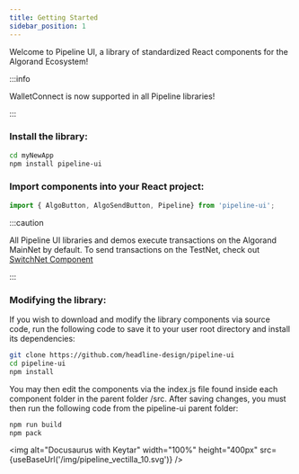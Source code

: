 ```yaml
---
title: Getting Started
sidebar_position: 1
---
```


Welcome to Pipeline UI, a library of standardized React components for the Algorand Ecosystem!

:::info

WalletConnect is now supported in all Pipeline libraries!

:::

### Install the library:

```bash
cd myNewApp
npm install pipeline-ui
```
### Import components into your React project:

```jsx
import { AlgoButton, AlgoSendButton, Pipeline} from 'pipeline-ui';
```

:::caution

All Pipeline UI libraries and demos execute transactions on the Algorand MainNet by default. To send transactions on the TestNet, check out [SwitchNet Component](./AlgoComponents/SwitchNet)

:::

### Modifying the library:

If you wish to download and modify the library components via source code, run the following code to save it to your user root directory and install its dependencies:
```bash
git clone https://github.com/headline-design/pipeline-ui
cd pipeline-ui
npm install
```

You may then edit the components via the index.js file found inside each component folder in the parent folder /src. After saving changes, you must then run the following code from the pipeline-ui parent folder:
```bash
npm run build
npm pack
```


<img alt="Docusaurus with Keytar" width="100%" height="400px" src={useBaseUrl('/img/pipeline_vectilla_10.svg')} />
